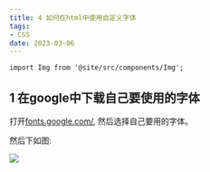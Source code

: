 ```yaml
---
title: 4 如何在html中使用自定义字体
tags:
- CSS
date: 2023-03-06
---
```


```mdx-code-block
import Img from '@site/src/components/Img';
```

## 1 在google中下载自己要使用的字体

打开[fonts.google.com/](https://fonts.google.com/), 然后选择自己要用的字体。

然后下如图: 

<Img src="storage:///images/WX20230306-132032%402x.png" align="center" />

